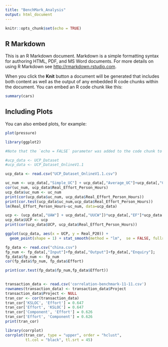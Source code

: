 ```yaml
---
title: "BenchMark_Analysis"
output: html_document
---
```


```r
knitr::opts_chunk$set(echo = TRUE)
```

## R Markdown

This is an R Markdown document. Markdown is a simple formatting syntax for authoring HTML, PDF, and MS Word documents. For more details on using R Markdown see <http://rmarkdown.rstudio.com>.

When you click the **Knit** button a document will be generated that includes both content as well as the output of any embedded R code chunks within the document. You can embed an R code chunk like this:

```r
summary(cars)
```

## Including Plots

You can also embed plots, for example:

```r
plot(pressure)

library(ggplot2)
```

```r
#Note that the `echo = FALSE` parameter was added to the code chunk to prevent printing of the R code that generated the plot.

#ucp_data <- UCP_Dataset
#ucp_data <- UCP_Dataset_OnlineV1.1

ucp_data <- read.csv("UCP_Dataset_OnlineV1.1.csv")

uc_num <- ucp_data[,"Simple_UC"] + ucp_data[,"Average_UC"]+ucp_data[,"Complex_UC"]
cor(uc_num, ucp_data$Real_Effort_Person_Hours)
ucp_data$uc_num <- uc_num
print(cor(ucp_data$uc_num, ucp_data$Real_Effort_Person_Hours))
print(cor.test(ucp_data$uc_num,ucp_data$Real_Effort_Person_Hours))
lm(Real_Effort_Person_Hours~uc_num, data=ucp_data)

ucp <- (ucp_data[,"UAW"] + ucp_data[,"UUCW"])*ucp_data[,"EF"]*ucp_data[,"TCF"]
ucp_data$UCP <- ucp
print(cor(ucp_data$UCP, ucp_data$Real_Effort_Person_Hours))

ggplot(ucp_data, aes(x = UCP, y = Real_P20)) +
  geom_point(shape = 1) + stat_smooth(method = "lm",  se = FALSE, fullrange = TRUE)

fp_data <- read.csv("china.csv")
fp_num <- fp_data[,"Input"]+fp_data[,"Output"]+fp_data[,"Enquiry"];
fp_data$fp_num <- fp_num
cor(fp_data$fp_num, fp_data$Effort)

print(cor.test(fp_data$fp_num,fp_data$Effort))
  
```

```r
transaction_data <- read.csv('correlation-benchmark-11-11.csv')
rownames(transaction_data) <- transaction_data$Project
transaction_data$Project <- NULL
tran_cor <- cor(transaction_data)
tran_cor['KSLOC', 'Effort'] = 0.647
tran_cor['Effort', 'KSLOC'] = 0.647
tran_cor['Component', 'Effort'] = 0.626
tran_cor['Effort', 'Component'] = 0.626
print(tran_cor)

library(corrplot)
corrplot(tran_cor, type = "upper", order = "hclust", 
         tl.col = "black", tl.srt = 45)
```

